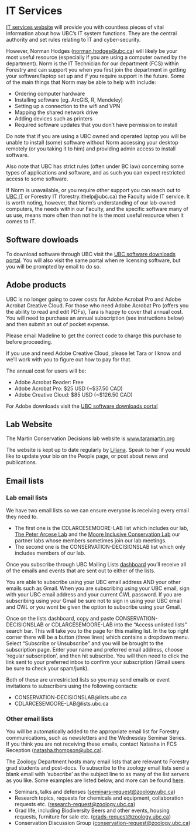 # IT Services {-#itservices}

[IT services website](https://it.ubc.ca/) will provide you with countless pieces of vital information about how UBC's IT system functions. They are the central authority and set rules relating to IT and cyber-security. 

However, Norman Hodges ([norman.hodges@ubc.ca](mailto:norman.hodges@ubc.ca)) will likely be your most useful resource (especially if you are using a computer owned by the department). Norm is the IT Technician for our department (FCS) within Forestry and can support you when you first join the department in getting your software/laptop set up and if you require support in the future. Some of the main things that Norm may be able to help with include:

* Ordering computer hardware
* Installing software (eg. ArcGIS, R, Mendeley)
* Setting up a connection to the wifi and VPN
* Mapping the shared network drive 
* Adding devices such as printers
* Required software updates that you don't have permission to install

Do note that if you are using a UBC owned and operated laptop you will be unable to install (some) software without Norm accessing your desktop remotely (or you taking it to him) and providing admin access to install software.  

Also note that UBC has strict rules (often under BC law) concerning some types of applications and software, and as such you can expect restricted access to some software.

If Norm is unavailable, or you require other support you can reach out to [UBC IT](https://it.ubc.ca/got-question-about-it-products-and-support) or Forestry IT (forestry.ithelp@ubc.ca) the Faculty wide IT service. It is worth noting, however, that Norm's understanding of our lab-owned computers, the needs within our Faculty, and the specific software many of us use, means more often than not he is the most useful resource when it comes to IT.   

## Software dowloads 

To download software through UBC visit the [UBC software downloads portal](https://it.ubc.ca/services/desktop-support-services/software-licensing/software-downloads). You will also visit the same portal when re licensing software, but you will be prompted by email to do so. 

## Adobe products

UBC is no longer going to cover costs for Adobe Acrobat Pro and Adobe Acrobat Creative Cloud. For those who need Adobe Acrobat Pro (offers you the ability to read and edit PDFs), Tara is happy to cover that annual cost. You will need to purchase an annual subscription (see instructions below) and then submit an out of pocket expense. 

Please email Madeline to get the correct code to charge this purchase to before proceeding. 

If you use and need Adobe Creative Cloud, please let Tara or I know and we'll work with you to figure out how to pay for that.

The annual cost for users will be:

- Adobe Acrobat Reader: Free
- Adobe Acrobat Pro: $25 USD (~$37.50 CAD)
- Adobe Creative Cloud: $85 USD (~$126.50 CAD)

For Adobe downloads visit the [UBC software downloads portal](https://it.ubc.ca/services/desktop-support-services/software-licensing/software-downloads) 

## Lab Website {-#labwebsite}

The Martin Conservation Decisions lab website is [www.taramartin.org](https://taramartin.org/)

The website is kept up to date regularly by [Liljana](mailto:liljanameadmartin@gmail.com). Speak to her if you would like to update your bio on the People page, or post about news and publications.

## Email lists {-#emaillists}

### Lab email lists {-#labemail}

We have two email lists so we can ensure everyone is receiving every email they need to. 

- The first one is the CDLARCESEMOORE-LAB list which includes our lab, [The Peter Arcese Lab](https://arcese.forestry.ubc.ca/) and the [Moore Inclusive Conservation Lab](https://www.inclusiveconservationlab.com/) our partner labs whose members sometimes join our lab meetings. 
- The second one is the CONSERVATION-DECISIONSLAB list which only includes members of our lab. 

Once you subscribe through UBC Mailing Lists [dashboard](https://lists.ubc.ca) you’ll receive all of the emails and events that are sent out to either of the lists. 

You are able to subscribe using your UBC email address AND your other emails such as Gmail. When you are subscribing using your UBC email, sign with your UBC email address and your current CWL password. If you are subscribing using your Gmail be sure not to sign in using your UBC email and CWL or you wont be given the option to subscribe using your Gmail.

Once on the lists dashboard, copy and paste CONSERVATION-DECISIONSLAB or CDLARCESEMOORE-LAB into the “Access unlisted lists” search bar. This will take you to the page for this mailing list. In the top right corner there will be a button (three lines) which contains a dropdown menu. Select "Subscribe or Unsubscribe" and you will be brought to the subscription page. Enter your name and preferred email address, choose 'regular subscription', and then hit subscribe. You will then need to click the link sent to your preferred inbox to confirm your subscription (Gmail users be sure to check your spam/junk).

Both of these are unrestricted lists so you may send emails or event invitations to subscribers using the following contacts:

- CONSERVATION-DECISIONSLAB@lists.ubc.ca
- CDLARCESEMOORE-LAB@lists.ubc.ca


### Other email lists {-#otheremails}

You will be automatically added to the appropriate email list for Forestry communications, such as newsletters and the Wednesday Seminar Series. If you think you are not receiving these emails, contact Natasha in FCS Reception ([natasha.thompson@ubc.ca](mailto:natasha.thompson@ubc.ca)).

The Zoology Department hosts many email lists that are relevant to Forestry grad students and post-docs. To subscribe to the zoology email lists send a blank email with ‘subscribe’ as the subject line to as many of the list servers as you like. Some examples are listed below, and more can be found [here](https://www.zoology.ubc.ca/~bio310/noticeboard_files/listservs.htm).  

* Seminars, talks and defenses ([seminars-request@zoology.ubc.ca](mailto:seminars-request@zoology.ubc.ca))
* Research topics, requests for chemicals and equipment, collaboration requests etc. ([research-request@zoology.ubc.ca](mailto:research-request@zoology.ubc.ca))
* Grad life, including Biodiversity Beers and other events, housing requests, furniture for sale etc. ([grads-request@zoology.ubc.ca](grads-request@zoology.ubc.ca))
* Conservation Discussion Group ([conservation-request@zoology.ubc.ca](conservation-request@zoology.ubc.ca))

